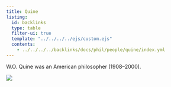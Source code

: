 ```yaml
---
title: Quine
listing:
  id: backlinks
  type: table
  filter-ui: true
  template: "../../../../ejs/custom.ejs"
  contents:
    - ../../../../backlinks/docs/phil/people/quine/index.yml
---
```


W.O. Quine was an American philosopher (1908–2000).

![](/images/headshots/quine.jpeg)